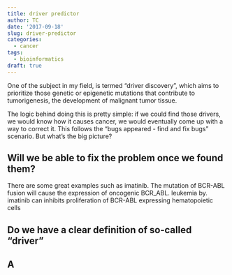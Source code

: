 ```yaml
---
title: driver predictor
author: TC
date: '2017-09-18'
slug: driver-predictor
categories:
  - cancer
tags:
  - bioinformatics
draft: true
---
```


One of the subject in my field, is termed "driver discovery", which aims to prioritize those genetic or epigenetic mutations that contribute to tumorigenesis, the development of malignant tumor tissue.

The logic behind doing this is pretty simple: if we could find those drivers, we would know how it causes cancer, we would eventually come up with a way to correct it. This follows the "bugs appeared - find and fix bugs" scenario. But what's the big picture?

## Will we be able to fix the problem once we found them?

There are some great examples such as imatinib. The mutation of BCR-ABL fusion will cause the expression of oncogenic BCR_ABL.  leukemia by. imatinib can inhibits proliferation of BCR-ABL expressing hematopoietic cells 


## Do we have a clear definition of so-called "driver"


## A